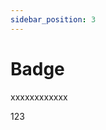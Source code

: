 ```yaml
---
sidebar_position: 3
---
```


# Badge

xxxxxxxxxxxx




<DemoBlock>
  <Badge color="red" count={1}>
    <div
      style={{
         backgroundColor: '#ffffff',
         color:'#000000',
         height:'100%',
         width:'100%',
      }}>123</div>
  </Badge>
</DemoBlock>

